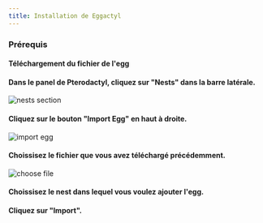 ```yaml
---
title: Installation de Eggactyl
---
```



### Prérequis

<LinkCard
    title="Pterodactyl"
    description="Cliquez ici pour voir le guide d'installation de Pterodactyl."
    href="https://pterodactyl.io/panel/1.0/getting_started.html"
    target="_blank"
/>

#### Téléchargement du fichier de l'egg

<LinkCard
    title="Téléchargement du fichier de l'egg"
    href="https://cdn.eggactyl.cloud/files/egg.json"
/>

#### Dans le panel de Pterodactyl, cliquez sur "Nests" dans la barre latérale.

![nests section](../../../../assets/install_nests.jpg)

#### Cliquez sur le bouton "Import Egg" en haut à droite.

![import egg](../../../../assets/install_import.jpg)

#### Choissisez le fichier que vous avez téléchargé précédemment.

![choose file](../../../../assets/install_upload_file.jpg)

#### Choissisez le nest dans lequel vous voulez ajouter l'egg.

#### Cliquez sur "Import".
